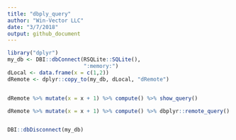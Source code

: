 ```yaml
---
title: "dbply_query"
author: "Win-Vector LLC"
date: "3/7/2018"
output: github_document
---
```


```r
library("dplyr")
my_db <- DBI::dbConnect(RSQLite::SQLite(),
                        ":memory:")
dLocal <- data.frame(x = c(1,2))
dRemote <- dplyr::copy_to(my_db, dLocal, "dRemote")


dRemote %>% mutate(x = x + 1) %>% compute() %>% show_query()

dRemote %>% mutate(x = x + 1) %>% compute() %>% dbplyr::remote_query()


DBI::dbDisconnect(my_db)
```
